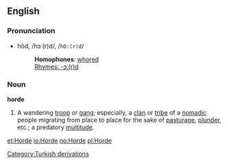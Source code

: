 ==English==
===Pronunciation===
*hôd, /hɔː(r)d/, /<tt>hO:(r)d</tt>/
*:'''Homophones''': [[whore]]d
*:[[Rhymes:English:-ɔː(r)d|Rhymes: -ɔː(r)d]]

===Noun===
'''horde'''

#A wandering [[troop]] or [[gang]]; especially, a [[clan]] or [[tribe]] of a [[nomadic]] people migrating from place to place for the sake of [[pasturage]], [[plunder]], etc.; a predatory [[multitude]].

[[Category:Turkish derivations]]

[[et:Horde]]
[[io:Horde]]
[[no:Horde]]
[[pl:Horde]]